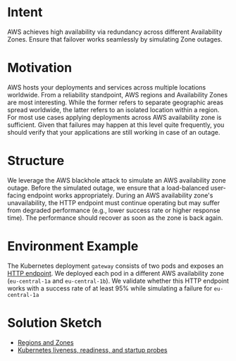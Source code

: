# Intent

AWS achieves high availability via redundancy across different Availability Zones.
Ensure that failover works seamlessly by simulating Zone outages.

# Motivation

AWS hosts your deployments and services across multiple locations worldwide.
From a reliability standpoint, AWS regions and Availability Zones are most interesting.
While the former refers to separate geographic areas spread worldwide, the latter refers to an isolated location within a region.
For most use cases applying deployments across AWS availability zone is sufficient.
Given that failures may happen at this level quite frequently, you should verify that your applications are still working in case of an outage.

# Structure

We leverage the AWS blackhole attack to simulate an AWS availability zone outage.
Before the simulated outage, we ensure that a load-balanced user-facing endpoint works appropriately.
During an AWS availability zone's unavailability, the HTTP endpoint must continue operating but may suffer from degraded performance (e.g., lower success rate or higher response time).
The performance should recover as soon as the zone is back again.

# Environment Example

The Kubernetes deployment `gateway` consists of two pods and exposes an [HTTP endpoint](http://k8s.demo.steadybit.io/products).
We deployed each pod in a different AWS availability zone (`eu-central-1a` and `eu-central-1b`).
We validate whether this HTTP endpoint works with a success rate of at least 95% while simulating a failure for `eu-central-1a`

# Solution Sketch

- [Regions and Zones](https://docs.aws.amazon.com/AWSEC2/latest/UserGuide/using-regions-availability-zones.html)
- [Kubernetes liveness, readiness, and startup probes](https://kubernetes.io/docs/tasks/configure-pod-container/configure-liveness-readiness-startup-probes/)

